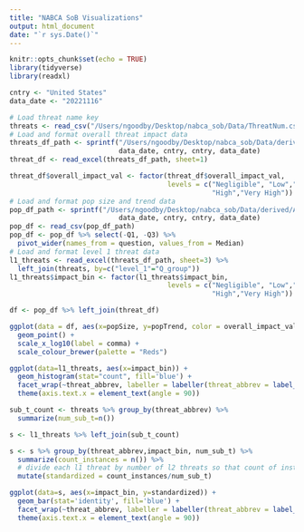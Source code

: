 ```yaml
---
title: "NABCA SoB Visualizations"
output: html_document
date: "`r sys.Date()`"
---
```


```r
knitr::opts_chunk$set(echo = TRUE)
library(tidyverse)
library(readxl)
```

```r
cntry <- "United States"
data_date <- "20221116"
```

```r
# Load threat name key
threats <- read_csv("/Users/ngoodby/Desktop/nabca_sob/Data/ThreatNum.csv")
# Load and format overall threat impact data
threats_df_path <- sprintf("/Users/ngoodby/Desktop/nabca_sob/Data/derived/AnalysisExport_%s_%s/impact_bins_%s_%s.xlsx",
                           data_date, cntry, cntry, data_date)
threat_df <- read_excel(threats_df_path, sheet=1)

threat_df$overall_impact_val <- factor(threat_df$overall_impact_val,
                                       levels = c("Negligible", "Low","Medium",
                                                  "High","Very High"))
# Load and format pop size and trend data
pop_df_path <- sprintf("/Users/ngoodby/Desktop/nabca_sob/Data/derived/AnalysisExport_%s_%s/pop_quantiles_agg_%s_%s.csv",
                           data_date, cntry, cntry, data_date)
pop_df <- read_csv(pop_df_path)
pop_df <- pop_df %>% select(-Q1, -Q3) %>% 
  pivot_wider(names_from = question, values_from = Median)
# Load and format level 1 threat data
l1_threats <- read_excel(threats_df_path, sheet=3) %>% 
  left_join(threats, by=c("level_1"="Q_group"))
l1_threats$impact_bin <- factor(l1_threats$impact_bin,
                                       levels = c("Negligible", "Low","Medium",
                                                  "High","Very High"))
```

```r
df <- pop_df %>% left_join(threat_df)

ggplot(data = df, aes(x=popSize, y=popTrend, color = overall_impact_val)) +
  geom_point() +
  scale_x_log10(label = comma) +
  scale_colour_brewer(palette = "Reds")
```

```r
ggplot(data=l1_threats, aes(x=impact_bin)) +
  geom_histogram(stat="count", fill='blue') +
  facet_wrap(~threat_abbrev, labeller = labeller(threat_abbrev = label_wrap_gen(15))) +
  theme(axis.text.x = element_text(angle = 90))
```

```r
sub_t_count <- threats %>% group_by(threat_abbrev) %>% 
  summarize(num_sub_t=n())

s <- l1_threats %>% left_join(sub_t_count)

s <- s %>% group_by(threat_abbrev,impact_bin, num_sub_t) %>% 
  summarize(count_instances = n()) %>% 
  # divide each l1 threat by number of l2 threats so that count of instances is standardized across l1 threats
  mutate(standardized = count_instances/num_sub_t)

ggplot(data=s, aes(x=impact_bin, y=standardized)) +
  geom_bar(stat='identity', fill='blue') +
  facet_wrap(~threat_abbrev, labeller = labeller(threat_abbrev = label_wrap_gen(15))) +
  theme(axis.text.x = element_text(angle = 90))
```

